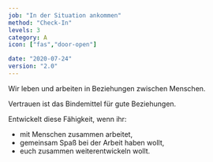```yaml
---
job: "In der Situation ankommen"
method: "Check-In"
levels: 3
category: A
icon: ["fas","door-open"]

date: "2020-07-24"
version: "2.0"
---
```


Wir leben und arbeiten in Beziehungen zwischen Menschen.

Vertrauen ist das Bindemittel für gute Beziehungen.

Entwickelt diese Fähigkeit, wenn ihr:

* mit Menschen zusammen arbeitet,
* gemeinsam Spaß bei der Arbeit haben wollt,
* euch zusammen weiterentwickeln wollt.